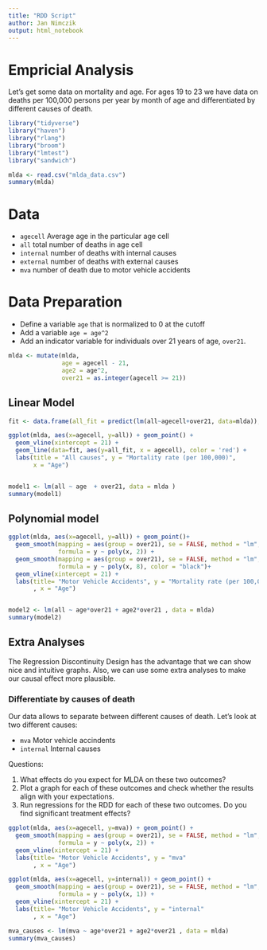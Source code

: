 ```yaml
---
title: "RDD Script"
author: Jan Nimczik
output: html_notebook
---
```

# Empricial Analysis

Let's get some data on mortality and age. For ages 19 to 23 we have data on deaths per 100,000 persons per year by month of age and differentiated by different causes of death.


```r
library("tidyverse")
library("haven")
library("rlang")
library("broom")
library("lmtest")
library("sandwich")

mlda <- read.csv("mlda_data.csv") 
summary(mlda)

```


# Data

- `agecell` Average age in the particular age cell
- `all` total number of deaths in age cell
- `internal` number of deaths with internal causes
- `external` number of deaths with external causes
- `mva` number of death due to motor vehicle accidents


# Data Preparation

- Define a variable `age` that is normalized to 0 at the cutoff
- Add a variable `age = age^2`
- Add an indicator variable for individuals over 21 years of age, `over21`. 

```r
mlda <- mutate(mlda,
               age = agecell - 21,
               age2 = age^2,
               over21 = as.integer(agecell >= 21)) 

```


## Linear Model

```r
fit <- data.frame(all_fit = predict(lm(all~agecell+over21, data=mlda)), agecell = mlda$agecell)

ggplot(mlda, aes(x=agecell, y=all)) + geom_point() +
  geom_vline(xintercept = 21) +
  geom_line(data=fit, aes(y=all_fit, x = agecell), color = 'red') +
  labs(title = "All causes", y = "Mortality rate (per 100,000)", 
       x = "Age")


model1 <- lm(all ~ age  + over21, data = mlda )
summary(model1)

```


## Polynomial model

```r
ggplot(mlda, aes(x=agecell, y=all)) + geom_point()+
  geom_smooth(mapping = aes(group = over21), se = FALSE, method = "lm",
              formula = y ~ poly(x, 2)) +
  geom_smooth(mapping = aes(group = over21), se = FALSE, method = "lm",
              formula = y ~ poly(x, 8), color = "black")+
  geom_vline(xintercept = 21) +
  labs(title= "Motor Vehicle Accidents", y = "Mortality rate (per 100,000)"
       , x = "Age")


model2 <- lm(all ~ age*over21 + age2*over21 , data = mlda)
summary(model2)
```




## Extra Analyses

The Regression Discontinuity Design has the advantage that we can show nice and intuitive graphs. Also, we can use some extra analyses to make our causal effect more plausible.

### Differentiate by causes of death

Our data allows to separate between different causes of death. Let's look at two different causes: 

- `mva` Motor vehicle accindents
- `internal` Internal causes

Questions:

1. What effects do you expect for MLDA on these two outcomes?
2. Plot a graph for each of these outcomes and check whether the results align with your expectations.
3. Run regressions for the RDD for each of these two outcomes. Do you find significant treatment effects?

```r
ggplot(mlda, aes(x=agecell, y=mva)) + geom_point() +
  geom_smooth(mapping = aes(group = over21), se = FALSE, method = "lm",
              formula = y ~ poly(x, 2)) +
  geom_vline(xintercept = 21) +
  labs(title= "Motor Vehicle Accidents", y = "mva"
       , x = "Age")

ggplot(mlda, aes(x=agecell, y=internal)) + geom_point() +
  geom_smooth(mapping = aes(group = over21), se = FALSE, method = "lm",
              formula = y ~ poly(x, 1)) +
  geom_vline(xintercept = 21) +
  labs(title= "Motor Vehicle Accidents", y = "internal"
       , x = "Age")

mva_causes <- lm(mva ~ age*over21 + age2*over21 , data = mlda)
summary(mva_causes)
```